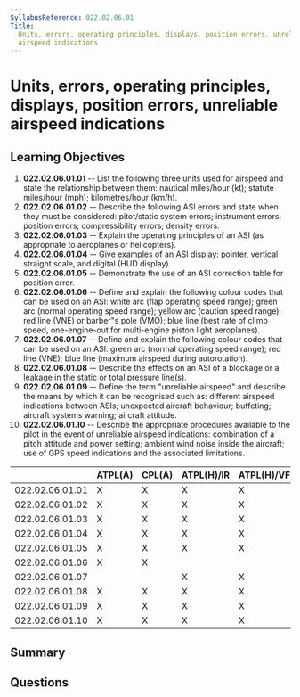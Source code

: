 ```yaml
---
SyllabusReference: 022.02.06.01
Title:
  Units, errors, operating principles, displays, position errors, unreliable
  airspeed indications
---
```


# Units, errors, operating principles, displays, position errors, unreliable airspeed indications

## Learning Objectives

1. **022.02.06.01.01** -- List the following three units used for airspeed and
   state the relationship between them: nautical miles/hour (kt); statute
   miles/hour (mph); kilometres/hour (km/h).
2. **022.02.06.01.02** -- Describe the following ASI errors and state when they
   must be considered: pitot/static system errors; instrument errors; position
   errors; compressibility errors; density errors.
3. **022.02.06.01.03** -- Explain the operating principles of an ASI (as
   appropriate to aeroplanes or helicopters).
4. **022.02.06.01.04** -- Give examples of an ASI display: pointer, vertical
   straight scale, and digital (HUD display).
5. **022.02.06.01.05** -- Demonstrate the use of an ASI correction table for
   position error.
6. **022.02.06.01.06** -- Define and explain the following colour codes that can
   be used on an ASI: white arc (flap operating speed range); green arc (normal
   operating speed range); yellow arc (caution speed range); red line (VNE) or
   barber"s pole (VMO); blue line (best rate of climb speed, one-engine-out for
   multi-engine piston light aeroplanes).
7. **022.02.06.01.07** -- Define and explain the following colour codes that can
   be used on an ASI: green arc (normal operating speed range); red line (VNE);
   blue line (maximum airspeed during autorotation).
8. **022.02.06.01.08** -- Describe the effects on an ASI of a blockage or a
   leakage in the static or total pressure line(s).
9. **022.02.06.01.09** -- Define the term "unreliable airspeed" and describe the
   means by which it can be recognised such as: different airspeed indications
   between ASIs; unexpected aircraft behaviour; buffeting; aircraft systems
   warning; aircraft attitude.
10. **022.02.06.01.10** -- Describe the appropriate procedures available to the
    pilot in the event of unreliable airspeed indications: combination of a
    pitch attitude and power setting; ambient wind noise inside the aircraft;
    use of GPS speed indications and the associated limitations.

|                 | ATPL(A) | CPL(A) | ATPL(H)/IR | ATPL(H)/VFR | CPL(H) | IR  | CBIR(A) |
| --------------- | ------- | ------ | ---------- | ----------- | ------ | --- | ------- |
| 022.02.06.01.01 | X       | X      | X          | X           | X      | X   |         |
| 022.02.06.01.02 | X       | X      | X          | X           | X      | X   | X       |
| 022.02.06.01.03 | X       | X      | X          | X           | X      | X   | X       |
| 022.02.06.01.04 | X       | X      | X          | X           | X      | X   |         |
| 022.02.06.01.05 | X       | X      | X          | X           | X      | X   |         |
| 022.02.06.01.06 | X       | X      |            |             |        |     |         |
| 022.02.06.01.07 |         |        | X          | X           | X      |     |         |
| 022.02.06.01.08 | X       | X      | X          | X           | X      | X   | X       |
| 022.02.06.01.09 | X       | X      | X          | X           | X      | X   | X       |
| 022.02.06.01.10 | X       | X      | X          | X           | X      | X   | X       |

## Summary

## Questions
